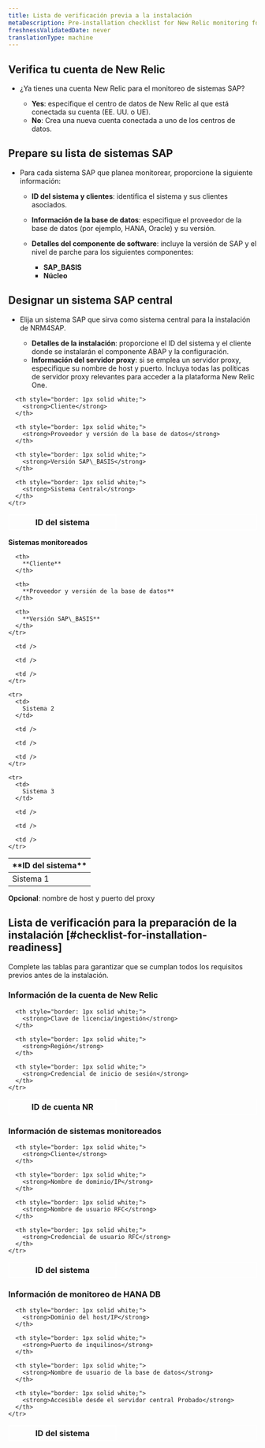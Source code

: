 ```yaml
---
title: Lista de verificación previa a la instalación
metaDescription: Pre-installation checklist for New Relic monitoring for SAP solutions.
freshnessValidatedDate: never
translationType: machine
---
```


## Verifica tu cuenta de New Relic

* ¿Ya tienes una cuenta New Relic para el monitoreo de sistemas SAP?

  * **Yes**: especifique el centro de datos de New Relic al que está conectada su cuenta (EE. UU. o UE).
  * **No**: Crea una nueva cuenta conectada a uno de los centros de datos.

## Prepare su lista de sistemas SAP

* Para cada sistema SAP que planea monitorear, proporcione la siguiente información:

  * **ID del sistema y clientes**: identifica el sistema y sus clientes asociados.

  * **Información de la base de datos**: especifique el proveedor de la base de datos (por ejemplo, HANA, Oracle) y su versión.

  * **Detalles del componente de software**: incluye la versión de SAP y el nivel de parche para los siguientes componentes:

    * **SAP\_BASIS**
    * **Núcleo**

## Designar un sistema SAP central

* Elija un sistema SAP que sirva como sistema central para la instalación de NRM4SAP.

  * **Detalles de la instalación**: proporcione el ID del sistema y el cliente donde se instalarán el componente ABAP y la configuración.
  * **Información del servidor proxy**: si se emplea un servidor proxy, especifique su nombre de host y puerto. Incluya todas las políticas de servidor proxy relevantes para acceder a la plataforma New Relic One.

<table style="border: 1px solid white; border-collapse: collapse;">
  <thead>
    <tr>
      <th style="width: 200px; border: 1px solid white;">
        <strong>ID del sistema</strong>
      </th>

      <th style="border: 1px solid white;">
        <strong>Cliente</strong>
      </th>

      <th style="border: 1px solid white;">
        <strong>Proveedor y versión de la base de datos</strong>
      </th>

      <th style="border: 1px solid white;">
        <strong>Versión SAP\_BASIS</strong>
      </th>

      <th style="border: 1px solid white;">
        <strong>Sistema Central</strong>
      </th>
    </tr>
  </thead>
</table>

**Sistemas monitoreados**

<table>
  <thead>
    <tr>
      <th style={{ width: "200px" }}>
        **ID del sistema**
      </th>

      <th>
        **Cliente**
      </th>

      <th>
        **Proveedor y versión de la base de datos**
      </th>

      <th>
        **Versión SAP\_BASIS**
      </th>
    </tr>
  </thead>

  <tbody>
    <tr>
      <td>
        Sistema 1
      </td>

      <td />

      <td />

      <td />
    </tr>

    <tr>
      <td>
        Sistema 2
      </td>

      <td />

      <td />

      <td />
    </tr>

    <tr>
      <td>
        Sistema 3
      </td>

      <td />

      <td />

      <td />
    </tr>
  </tbody>
</table>

**Opcional**: nombre de host y puerto del proxy

## Lista de verificación para la preparación de la instalación [#checklist-for-installation-readiness]

Complete las tablas para garantizar que se cumplan todos los requisitos previos antes de la instalación.

### Información de la cuenta de New Relic

<table style="border: 1px solid white; border-collapse: collapse;">
  <thead>
    <tr>
      <th style="width: 200px; border: 1px solid white;">
        <strong>ID de cuenta NR</strong>
      </th>

      <th style="border: 1px solid white;">
        <strong>Clave de licencia/ingestión</strong>
      </th>

      <th style="border: 1px solid white;">
        <strong>Región</strong>
      </th>

      <th style="border: 1px solid white;">
        <strong>Credencial de inicio de sesión</strong>
      </th>
    </tr>
  </thead>
</table>

### Información de sistemas monitoreados

<table style="border: 1px solid white; border-collapse: collapse;">
  <thead>
    <tr>
      <th style="width: 200px; border: 1px solid white;">
        <strong>ID del sistema</strong>
      </th>

      <th style="border: 1px solid white;">
        <strong>Cliente</strong>
      </th>

      <th style="border: 1px solid white;">
        <strong>Nombre de dominio/IP</strong>
      </th>

      <th style="border: 1px solid white;">
        <strong>Nombre de usuario RFC</strong>
      </th>

      <th style="border: 1px solid white;">
        <strong>Credencial de usuario RFC</strong>
      </th>
    </tr>
  </thead>
</table>

### Información de monitoreo de HANA DB

<table style="border: 1px solid white; border-collapse: collapse;">
  <thead>
    <tr>
      <th style="width: 200px; border: 1px solid white;">
        <strong>ID del sistema</strong>
      </th>

      <th style="border: 1px solid white;">
        <strong>Dominio del host/IP</strong>
      </th>

      <th style="border: 1px solid white;">
        <strong>Puerto de inquilinos</strong>
      </th>

      <th style="border: 1px solid white;">
        <strong>Nombre de usuario de la base de datos</strong>
      </th>

      <th style="border: 1px solid white;">
        <strong>Accesible desde el servidor central Probado</strong>
      </th>
    </tr>
  </thead>
</table>
